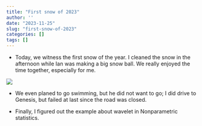 ```yaml
---
title: "First snow of 2023"
author: ''
date: "2023-11-25"
slug: "first-snow-of-2023"
categories: []
tags: []
---
```


- Today, we witness the first snow of the year. I cleaned the snow in the afternoon while Ian was making a big snow ball. We really enjoyed the time together, especially for me.

![](/image/2023-11-25 204725.jpg)


- We even planed to go swimming, but he did not want to go; I did drive to Genesis, but failed at last since the road was closed.

- Finally, I figured out the example about wavelet in Nonparametric statistics.